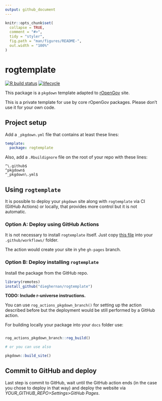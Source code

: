 ```yaml
---
output: github_document
---
```


<!-- README.md is generated from README.Rmd. Please edit that file -->

```r
knitr::opts_chunk$set(
  collapse = TRUE,
  comment = "#>",
  tidy = "styler",
  fig.path = "man/figures/README-",
  out.width = "100%"
)
```

# rogtemplate 

<!-- badges: start -->
[![R build status](https://github.com/dieghernan/rogtemplate/workflows/R-CMD-check/badge.svg)](https://github.com/dieghernan/rogtemplate/actions)
[![lifecycle](https://lifecycle.r-lib.org/articles/figures/lifecycle-experimental.svg)](https://lifecycle.r-lib.org/articles/stages.html#experimental)
<!-- badges: end -->


This package is a `pkgdown` template adapted to 
[rOpenGov](http://ropengov.org/) site.

This is a private template for use by core rOpenGov packages. 
Please don’t use it for your own code.


## Project setup

Add a `_pkgdown.yml` file that contains at least these lines:

```yaml
template:
  package: rogtemplate
```

Also, add a `.Rbuildignore` file on the root of your repo with these lines:

```
^\.github$
^pkgdown$
^_pkgdown\.yml$
```

## Using `rogtemplate`

It is possible to deploy your `pkgdown` site along with `rogtemplate`
via CI (GitHub Actions) or locally, that provides more control but it is
not automatic.

### Option A: Deploy using GitHub Actions

It is not necessary to install `rogtemplate` itself. Just copy [this file](https://github.com/dieghernan/rogtemplate/blob/main/inst/yaml/rogtemplate-gh-pages.yaml) 
into your `.github/workflows/` folder.

The action would create your site in yhe `gh-pages` branch.

### Option B: Deploy installing `rogtemplate`

Install the package from the GitHub repo. 

``` r
library(remotes)
install_github("dieghernan/rogtemplate")
```

**TODO: Include r-universe instructions.**

You can use `rog_actions_pkgdown_branch()`
for setting up the action described before but the deployment would be still
performed by a GitHub action.

For building locally your package into your `docs` folder use:

``` r

rog_actions_pkgdown_branch::rog_build()

# or you can use also

pkgdown::build_site()
```

## Commit to GitHub and deploy

Last step is commit to GitHub, wait until the GitHub action ends (in the
case you chose to deploy in that way) and deploy the website via
*YOUR\_GITHUB\_REPO\>Settings\>GitHub Pages*.
